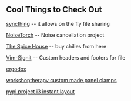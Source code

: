 == Cool Things to Check Out ==
[[https://syncthing.net/|syncthing]] -- it allows on the fly file sharing

[[https://github.com/lawl/NoiseTorch|NoiseTorch]] -- Noise cancellation project

[[https://www.thespicehouse.com/|The Spice House]] -- buy chilies from here

[[https://github.com/johannesthyssen/vim-signit|Vim-Signit]] -- Custom headers and footers for file

[[https://www.ergodox.io/|ergodox]]

[[https://www.workshoptherapy.com/custom-made-panel-clamps/|workshoptherapy custom made panel clamps]]

[[https://pypi.org/project/i3-instant-layout/|pypi project i3 instant layout]]
